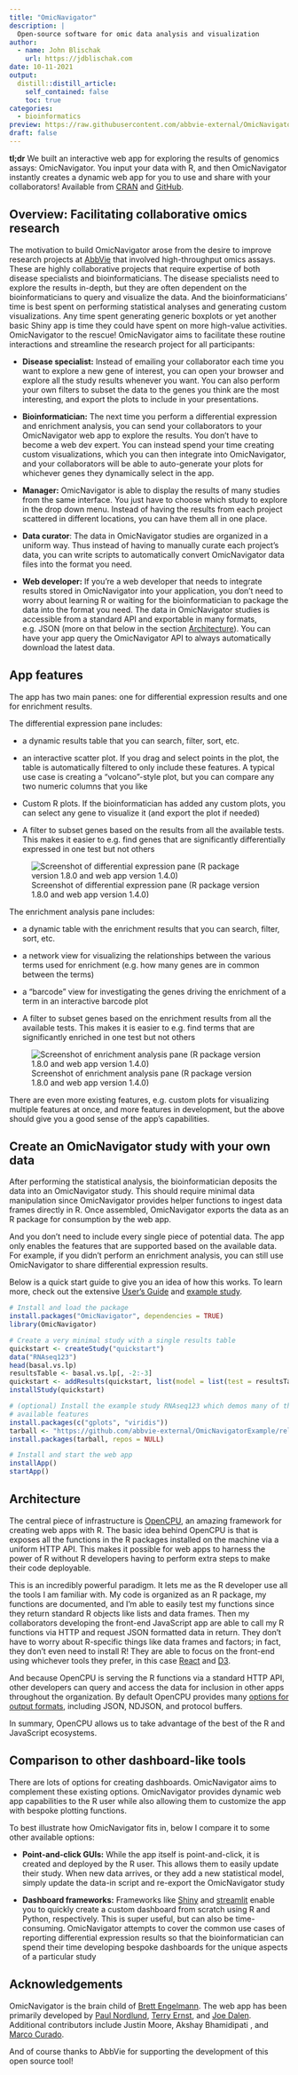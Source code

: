 ```yaml
---
title: "OmicNavigator"
description: |
  Open-source software for omic data analysis and visualization
author:
  - name: John Blischak
    url: https://jdblischak.com
date: 10-11-2021
output:
  distill::distill_article:
    self_contained: false
    toc: true
categories:
  - bioinformatics
preview: https://raw.githubusercontent.com/abbvie-external/OmicNavigator/main/man/figures/omicnavigator-dark-text.png
draft: false
---
```


**tl;dr** We built an interactive web app for exploring the results of genomics
assays: OmicNavigator. You input your data with R, and then OmicNavigator
instantly creates a dynamic web app for you to use and share with your
collaborators! Available from [CRAN][cran] and [GitHub][github].

[cran]: https://cran.r-project.org/package=OmicNavigator
[github]: https://github.com/abbvie-external/OmicNavigator

## Overview: Facilitating collaborative omics research

The motivation to build OmicNavigator arose from the desire to improve research projects
at [AbbVie][abbvie] that involved high-throughput omics assays. These are highly
collaborative projects that require expertise of both disease specialists and
bioinformaticians. The disease specialists need to explore the results in-depth,
but they are often dependent on the bioinformaticians to query and visualize the
data. And the bioinformaticians' time is best spent on performing statistical
analyses and generating custom visualizations. Any time spent generating generic
boxplots or yet another basic Shiny app is time they could have spent on more
high-value activities. OmicNavigator to the rescue! OmicNavigator aims to
facilitate these routine interactions and streamline the research project for
all participants:

[abbvie]: https://www.abbvie.com/

* **Disease specialist:** Instead of emailing your collaborator each time you
want to explore a new gene of interest, you can open your browser and explore
all the study results whenever you want. You can also perform your own filters
to subset the data to the genes you think are the most interesting, and export
the plots to include in your presentations.

* **Bioinformatician:** The next time you perform a differential expression and
enrichment analysis, you can send your collaborators to your OmicNavigator web app to
explore the results. You don't have to become a web dev expert. You can instead
spend your time creating custom visualizations, which you can then integrate
into OmicNavigator, and your collaborators will be able to auto-generate your
plots for whichever genes they dynamically select in the app.

* **Manager:** OmicNavigator is able to display the results of many studies from
the same interface. You just have to choose which study to explore in the drop
down menu. Instead of having the results from each project scattered in
different locations, you can have them all in one place.

* **Data curator**: The data in OmicNavigator studies are organized in a uniform
way. Thus instead of having to manually curate each project's data, you can
write scripts to automatically convert OmicNavigator data files into the format
you need.

* **Web developer:** If you're a web developer that needs to integrate results
stored in OmicNavigator into your application, you don't need to worry about
learning R or waiting for the bioinformatician to package the data into the
format you need. The data in OmicNavigator studies is accessible from a standard
API and exportable in many formats, e.g. JSON (more on that below in the section
[Architecture](#architecture)). You can have your app query the OmicNavigator
API to always automatically download the latest data.

## App features

The app has two main panes: one for differential expression results and one for
enrichment results.

The differential expression pane includes:

* a dynamic results table that you can search, filter, sort, etc.

* an interactive scatter plot. If you drag and select points in the plot, the
table is automatically filtered to only include these features. A typical use
case is creating a "volcano"-style plot, but you can compare any two numeric
columns that you like

* Custom R plots. If the bioinformatician has added any custom plots, you can
select any gene to visualize it (and export the plot if needed)

* A filter to subset genes based on the results from all the available tests.
This makes it easier to e.g. find genes that are significantly differentially
expressed in one test but not others

![Screenshot of differential expression pane (R package version 1.8.0 and web app version 1.4.0)](img/differential-expression.png)

The enrichment analysis pane includes:

* a dynamic table with the enrichment results that you can search, filter, sort, etc.

* a network view for visualizing the relationships between the various terms
used for enrichment (e.g. how many genes are in common between the terms)

* a "barcode" view for investigating the genes driving the enrichment of a term
in an interactive barcode plot

* A filter to subset genes based on the enrichment results from all the
available tests. This makes it is easier to e.g. find terms that are significantly
enriched in one test but not others

![Screenshot of enrichment analysis pane (R package version 1.8.0 and web app version 1.4.0)](img/enrichment-analysis.png)

There are even more existing features, e.g. custom plots for visualizing
multiple features at once, and more features in development, but the above
should give you a good sense of the app's capabilities.

## Create an OmicNavigator study with your own data

After performing the statistical analysis, the bioinformatician deposits the
data into an OmicNavigator study. This should require minimal data manipulation
since OmicNavigator provides helper functions to ingest data frames directly in
R. Once assembled, OmicNavigator exports the data as an R package for
consumption by the web app.

And you don't need to include every single piece of potential data. The app only
enables the features that are supported based on the available data. For
example, if you didn't perform an enrichment analysis, you can still use
OmicNavigator to share differential expression results.

Below is a quick start guide to give you an idea of how this works. To learn
more, check out the extensive [User's Guide][users-guide] and [example
study][example-study].

[users-guide]: https://cran.r-project.org/web/packages/OmicNavigator/vignettes/OmicNavigatorUsersGuide.pdf
[example-study]: https://github.com/abbvie-external/OmicNavigatorExample

```r
# Install and load the package
install.packages("OmicNavigator", dependencies = TRUE)
library(OmicNavigator)

# Create a very minimal study with a single results table
quickstart <- createStudy("quickstart")
data("RNAseq123")
head(basal.vs.lp)
resultsTable <- basal.vs.lp[, -2:-3]
quickstart <- addResults(quickstart, list(model = list(test = resultsTable)))
installStudy(quickstart)

# (optional) Install the example study RNAseq123 which demos many of the app's
# available features
install.packages(c("gplots", "viridis"))
tarball <- "https://github.com/abbvie-external/OmicNavigatorExample/releases/latest/download/ONstudyRNAseq123.tar.gz"
install.packages(tarball, repos = NULL)

# Install and start the web app
installApp()
startApp()
```

## Architecture

The central piece of infrastructure is [OpenCPU][opencpu], an amazing framework
for creating web apps with R. The basic idea behind OpenCPU is that is exposes
all the functions in the R packages installed on the machine via a uniform HTTP
API. This makes it possible for web apps to harness the power of R without R
developers having to perform extra steps to make their code deployable.

[opencpu]: https://www.opencpu.org/

This is an incredibly powerful paradigm. It lets me as the R developer use all
the tools I am familiar with. My code is organized as an R package, my functions
are documented, and I'm able to easily test my functions since they return standard
R objects like lists and data frames. Then my collaborators developing the
front-end JavaScript app are able to call my R functions via HTTP and request
JSON formatted data in return. They don't have to worry about R-specific things
like data frames and factors; in fact, they don't even need to install R! They
are able to focus on the front-end using whichever tools they prefer, in this
case [React][react] and [D3][d3].

[react]: https://reactjs.org/
[d3]: https://d3js.org/

And because OpenCPU is serving the R functions via a standard HTTP API, other
developers can query and access the data for inclusion in other apps throughout
the organization. By default OpenCPU provides many [options for output
formats][output-formats], including JSON, NDJSON, and protocol buffers.

[output-formats]: https://www.opencpu.org/api.html#api-formats

In summary, OpenCPU allows us to take advantage of the best of the R and
JavaScript ecosystems.

## Comparison to other dashboard-like tools

There are lots of options for creating dashboards. OmicNavigator aims to
complement these existing options. OmicNavigator provides dynamic web app
capabilities to the R user while also allowing them to customize the app with
bespoke plotting functions. 

To best illustrate how OmicNavigator fits in, below I compare it to some other
available options:

* **Point-and-click GUIs:** While the app itself is point-and-click, it is
created and deployed by the R user. This allows them to easily update their
study. When new data arrives, or they add a new statistical model, simply update
the data-in script and re-export the OmicNavigator study

* **Dashboard frameworks:** Frameworks like [Shiny][shiny] and [streamlit][]
enable you to quickly create a custom dashboard from scratch using R and Python,
respectively. This is super useful, but can also be time-consuming.
OmicNavigator attempts to cover the common use cases of reporting differential
expression results so that the bioinformatician can spend their time developing
bespoke dashboards for the unique aspects of a particular study

[shiny]: https://shiny.rstudio.com/
[streamlit]: https://streamlit.io/

## Acknowledgements

OmicNavigator is the brain child of [Brett Engelmann][bengalengel]. The web app
has been primarily developed by [Paul Nordlund][paulnordlund], [Terry
Ernst][ternst23], and [Joe Dalen][JoeDalen81]. Additional contributors include
Justin Moore, Akshay Bhamidipati , and [Marco Curado][curadomr].

[bengalengel]: https://github.com/bengalengel
[paulnordlund]: https://github.com/paulnordlund
[ternst23]: https://github.com/ternst23
[JoeDalen81]: https://github.com/JoeDalen81
[curadomr]: https://github.com/curadomr


And of course thanks to AbbVie for supporting the development of this open
source tool!
